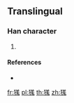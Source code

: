 {{character info/new}}
==Translingual==

===Han character===
{{Han char|rn=94|rad=犬|as=10|sn=13|four=|canj=KHTUI}}

# {{defn|Han|sort=犬10}}

====References====
* {{Han ref|kx=0717.111|dkj=20477|hdz=21364.021|uh=7347|ud=29511}}

[[fr:獇]]
[[pl:獇]]
[[th:獇]]
[[zh:獇]]